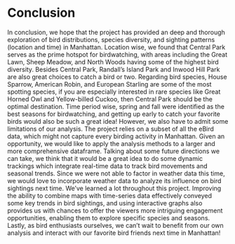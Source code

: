 # Conclusion
In conclusion, we hope that the project has provided an deep and thorough exploration of bird distributions, species diversity, and sighting patterns (location and time) in Manhattan. Location wise, we found that Central Park serves as the prime hotspot for birdwatching, with areas including the Great Lawn, Sheep Meadow, and North Woods having some of the highest bird diversity. Besides Central Park, Randall's Island Park and Inwood Hill Park are also great choices to catch a bird or two. Regarding bird species, House Sparrow, American Robin, and European Starling are some of the most spotting species, if you are especially interested in rare species like Great Horned Owl and Yellow-billed Cuckoo, then Central Park should be the optimal destination. Time period wise, spring and fall were identified as the best seasons for birdwatching, and getting up early to catch your favorite birds would also be such a great idea!
However, we also have to admit some limitations of our analysis. The project relies on a subset of all the eBird data, which might not capture every birding activity in Manhattan. Given an opportunity, we would like to apply the analysis methods to a larger and more comprehensive dataframe.
Talking about some future directions we can take, we think that it would be a great idea to do some dynamic trackings which integrate real-time data to track bird movements and seasonal trends. Since we were not able to factor in weather data this time, we would love to incorporate weather data to analyze its influence on bird sightings next time.
We've learned a lot throughout this project. Improving the ability to combine maps with time-series data effectively conveyed some key trends in bird sightings, and using interactive graphs also provides us with chances to offer the viewers more intriguing engagement opportunities, enabling them to explore specific species and seasons.
Lastly, as bird enthusiasts ourselves, we can't wait to benefit from our own analysis and interact with our favorite bird friends next time in Manhattan!